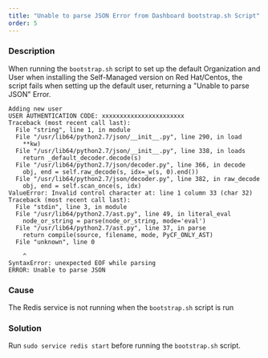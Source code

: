 ```yaml
---
title: "Unable to parse JSON Error from Dashboard bootstrap.sh Script"
order: 5
---
```


### Description

When running the `bootstrap.sh` script to set up the default Organization and User when installing the Self-Managed version on Red Hat/Centos, the script fails when setting up the default user, returning a "Unable to parse JSON" Error.

```
Adding new user
USER AUTHENTICATION CODE: xxxxxxxxxxxxxxxxxxxxxxx
Traceback (most recent call last):
  File "string", line 1, in module
  File "/usr/lib64/python2.7/json/__init__.py", line 290, in load
    **kw)
  File "/usr/lib64/python2.7/json/__init__.py", line 338, in loads
    return _default_decoder.decode(s)
  File "/usr/lib64/python2.7/json/decoder.py", line 366, in decode
    obj, end = self.raw_decode(s, idx=_w(s, 0).end())
  File "/usr/lib64/python2.7/json/decoder.py", line 382, in raw_decode
    obj, end = self.scan_once(s, idx)
ValueError: Invalid control character at: line 1 column 33 (char 32)
Traceback (most recent call last):
  File "stdin", line 3, in module
  File "/usr/lib64/python2.7/ast.py", line 49, in literal_eval
    node_or_string = parse(node_or_string, mode='eval')
  File "/usr/lib64/python2.7/ast.py", line 37, in parse
    return compile(source, filename, mode, PyCF_ONLY_AST)
  File "unknown", line 0
    
    ^
SyntaxError: unexpected EOF while parsing
ERROR: Unable to parse JSON
```


### Cause

The Redis service is not running when the `bootstrap.sh` script is run

### Solution

Run `sudo service redis start` before running the `bootstrap.sh` script.